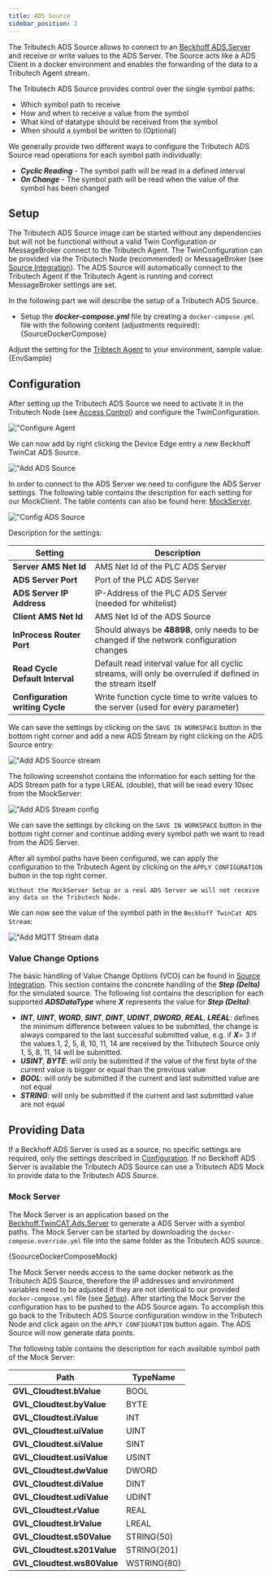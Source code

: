 ```yaml
---
title: ADS Source
sidebar_position: 2
---
```




The Tributech ADS Source allows to connect to an [Beckhoff ADS Server](https://infosys.beckhoff.com/english.php?content=../content/1033/cx8190_hw/5091854987.html) and receive or write values to the ADS Server.
The Source acts like a ADS Client in a docker environment and enables the forwarding of the data to a Tributech Agent stream.

The Tributech ADS Source provides control over the single symbol paths:
- Which symbol path to receive
- How and when to receive a value from the symbol
- What kind of datatype should be received from the symbol
- When should a symbol be written to (Optional)

We generally provide two different ways to configure the Tributech ADS Source read operations for each symbol path individually:
- ***Cyclic Reading*** - The symbol path will be read in a defined interval
- ***On Change*** - The symbol path will be read when the value of the symbol has been changed


## Setup
The Tributech ADS Source image can be started without any dependencies but will not be functional without a valid Twin Configuration or MessageBroker connect to the Tributech Agent. The TwinConfiguration can be provided via the Tributech Node (recommended) or MessageBroker (see [Source Integration](../source_integration#twin-model)). The ADS Source will automatically connect to the Tributech Agent if the Tributech Agent is running and correct MessageBroker settings are set.

In the following part we will describe the setup of a Tributech ADS Source.

- Setup the ***docker-compose.yml*** file by creating a `docker-compose.yml` file with the following content (adjustments required):
<CodeBlock className="language-yml" title="docker-compose.yml">{SourceDockerCompose}</CodeBlock>

Adjust the setting for the [Tribtech Agent](../overview.md) to your environment, sample value:
<CodeBlock className="language-plain" title="env specific settings">{EnvSample}</CodeBlock>

## Configuration

After setting up the Tributech ADS Source we need to activate it in the Tributech Node (see [Access Control](../../tributech_node/agent/access_control.mdx#activate-agent)) and configure the TwinConfiguration.

![**"Configure Agent**](../img/node-agent-configure.png)

We can now add by right clicking the Device Edge entry a new Beckhoff TwinCat ADS Source.

![**"Add ADS Source**](../img/node-source-ads-add.png)

In order to connect to the ADS Server we need to configure the ADS Server settings. The following table contains the description for each setting for our MockClient. The table contents can also be found here: [MockServer](#mock-server).

![**"Config ADS Source**](../img/node-source-ads-config.png)

Description for the settings:

| Setting | Description |
| --- | --- |
| **Server AMS Net Id** | AMS Net Id of the PLC ADS Server |
| **ADS Server Port** | Port of the PLC ADS Server |
| **ADS Server IP Address** | IP-Address of the PLC ADS Server (needed for whitelist) |
| **Client AMS Net Id** | AMS Net Id of the ADS Source |
| **InProcess Router Port** | Should always be **48898**, only needs to be changed if the network configuration changes |
| **Read Cycle Default Interval** | Default read interval value for all cyclic streams, will only be overruled if defined in the stream itself |
| **Configuration writing Cycle** | Write function cycle time to write values to the server (used for every parameter) |

We can save the settings by clicking on the `SAVE IN WORKSPACE` button in the bottom right corner and add a new ADS Stream by right clicking on the ADS Source entry:

![**"Add ADS Source stream**](../img/node-source-ads-stream-add.png)

The following screenshot contains the information for each setting for the ADS Stream path for a type LREAL (double), that will be read every 10sec from the MockServer:

![**"Add ADS Stream config**](../img/node-source-ads-stream-config.png)

We can save the settings by clicking on the `SAVE IN WORKSPACE` button in the bottom right corner and continue adding every symbol path we want to read from the ADS Server.

After all symbol paths have been configured, we can apply the configuration to the Tributech Agent by clicking on the `APPLY CONFIGURATION` button in the top right corner.

`
Without the MockServer Setup or a real ADS Server we will not receive any data on the Tributech Node.
`

We can now see the value of the symbol path in the `Beckhoff TwinCat ADS Stream`:

![**"Add MQTT Stream data**](../img/node-source-ads-stream-data.png)

### Value Change Options
The basic handling of Value Change Options (VCO) can be found in [Source Integration](../source_integration.md#value-change-options). This section contains the concrete handling of the ***Step (Delta)*** for the simulated source. The following list contains the description for each supported ***ADSDataType*** where ***X*** represents the value for ***Step (Delta)***:

- ***INT***, ***UINT***, ***WORD***, ***SINT***, ***DINT***, ***UDINT***, ***DWORD***, ***REAL***, ***LREAL***: defines the minimum difference between values to be submitted, the change is always compared to the last successful submitted value, e.g. if ***X***= 3 if the values 1, 2, 5, 8, 10, 11, 14 are received by the Tributech Source only 1, 5, 8, 11, 14 will be submitted.
-  ***USINT***,  ***BYTE***: will only be submitted if the value of the first byte of the current value is bigger or equal than the previous value
- ***BOOL***: will only be submitted if the current and last submitted value are not equal
- ***STRING***: will only be submitted if the current and last submitted value are not equal

## Providing Data
If a Beckhoff ADS Server is used as a source, no specific settings are required, only the settings described in [Configuration](#configuration). If no Beckhoff ADS Server is available the Tributech ADS Source can use a Tributech ADS Mock to provide data to the Tributech ADS Source.

### Mock Server
The Mock Server is an application based on the [Beckhoff.TwinCAT.Ads.Server](https://www.nuget.org/packages/Beckhoff.TwinCAT.Ads) to generate a ADS Server with a symbol paths. The Mock Server can be started by downloading the `docker-compose.override.yml` file into the same folder as the Tributech ADS source.

<CodeBlock className="language-yml" title="docker-compose.override.yml">{SoourceDockerComposeMock}</CodeBlock>

The Mock Server needs access to the same docker network as the Tributech ADS Source, therefore the IP addresses and environment variables need to be adjusted if they are not identical to our provided `docker-compose.yml` file (see [Setup](#setup)). After starting the Mock Server the configuration has to be pushed to the ADS Source again. To accomplish this go back to the Tributech ADS Source configuration window in the Tributech Node and click again on the `APPLY CONFIGURATION` button again. The ADS Source will now generate data points.

The following table contains the description for each available symbol path of the Mock Server:

| Path | TypeName |
| --- | --- |
| **GVL_Cloudtest.bValue** | BOOL |
| **GVL_Cloudtest.byValue** | BYTE |
| **GVL_Cloudtest.iValue** | INT |
| **GVL_Cloudtest.uiValue** | UINT |
| **GVL_Cloudtest.siValue** | SINT |
| **GVL_Cloudtest.usiValue** | USINT |
| **GVL_Cloudtest.dwValue** | DWORD |
| **GVL_Cloudtest.diValue** | DINT |
| **GVL_Cloudtest.udiValue** | UDINT |
| **GVL_Cloudtest.rValue** | REAL |
| **GVL_Cloudtest.lrValue** | LREAL |
| **GVL_Cloudtest.s50Value** | STRING(50) |
| **GVL_Cloudtest.s201Value** | STRING(201) |
| **GVL_Cloudtest.ws80Value** | WSTRING(80) |



